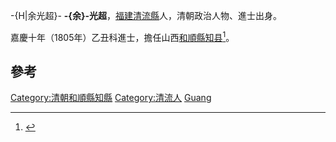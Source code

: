 -{H|余光超}-
'''-{余}-光超'''，[[福建|福建]][[清流縣|清流縣]]人，清朝政治人物、進士出身。

嘉慶十年（1805年）乙丑科進士，擔任山西[[和順縣|和順縣]][[知县|知县]]<ref>{{cite news|title=福建三明市志-第一节　历代进士(已知)名表|author=福建省地方志编纂委员会|url=http://www.fjsq.gov.cn/showtext.asp?ToBook=3147&index=3580|accessdate=2013-08-31|newspaper=福建省地方志编纂委员会|archive-url=https://web.archive.org/web/20131002173013/http://www.fjsq.gov.cn/showtext.asp?ToBook=3147&index=3580|archive-date=2013-10-02|dead-url=yes}}</ref>。

==參考==
{{reflist}}
{{清朝人物小作品}}
{{嘉慶十年乙丑科殿試金榜}}
{{DEFAULTSORT:Yu余}}
[[Category:清朝和順縣知縣|Category:清朝和順縣知縣]]
[[Category:清流人|Category:清流人]]
[[Category:余姓|Guang]]